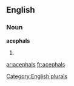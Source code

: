 
==English==

===Noun===
'''acephals'''

# {{plural of|[[acephal]]}}

[[Category:English plurals]]

[[ar:acephals]]
[[fr:acephals]]